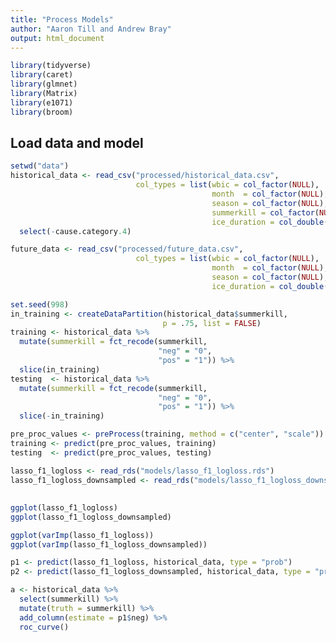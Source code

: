 ```yaml
---
title: "Process Models"
author: "Aaron Till and Andrew Bray"
output: html_document
---
```


```r
library(tidyverse)
library(caret)
library(glmnet)
library(Matrix)
library(e1071)
library(broom)
```

## Load data and model

```r
setwd("data")
historical_data <- read_csv("processed/historical_data.csv",
                            col_types = list(wbic = col_factor(NULL),
                                             month  = col_factor(NULL),
                                             season = col_factor(NULL),
                                             summerkill = col_factor(NULL),
                                             ice_duration = col_double())) %>%
  select(-cause.category.4)

future_data <- read_csv("processed/future_data.csv",
                            col_types = list(wbic = col_factor(NULL),
                                             month  = col_factor(NULL),
                                             season = col_factor(NULL),
                                             ice_duration = col_double()))
```

```r
set.seed(998)
in_training <- createDataPartition(historical_data$summerkill,
                                  p = .75, list = FALSE)
training <- historical_data %>%
  mutate(summerkill = fct_recode(summerkill,
                                 "neg" = "0",
                                 "pos" = "1")) %>%
  slice(in_training)
testing  <- historical_data %>%
  mutate(summerkill = fct_recode(summerkill,
                                 "neg" = "0",
                                 "pos" = "1")) %>%
  slice(-in_training)

pre_proc_values <- preProcess(training, method = c("center", "scale"))
training <- predict(pre_proc_values, training)
testing  <- predict(pre_proc_values, testing)
```

```r
lasso_f1_logloss <- read_rds("models/lasso_f1_logloss.rds")
lasso_f1_logloss_downsampled <- read_rds("models/lasso_f1_logloss_downsampled.rds")
```

## 

```r
ggplot(lasso_f1_logloss)
ggplot(lasso_f1_logloss_downsampled)

ggplot(varImp(lasso_f1_logloss))
ggplot(varImp(lasso_f1_logloss_downsampled))

p1 <- predict(lasso_f1_logloss, historical_data, type = "prob")
p2 <- predict(lasso_f1_logloss_downsampled, historical_data, type = "prob")

a <- historical_data %>%
  select(summerkill) %>%
  mutate(truth = summerkill) %>%
  add_column(estimate = p1$neg) %>%
  roc_curve()
```

